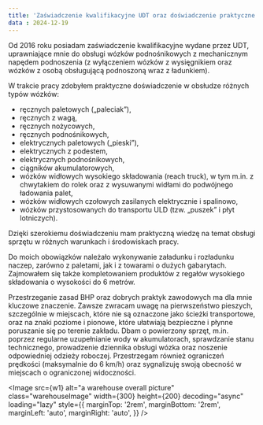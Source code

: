 ```yaml
---
title: 'Zaświadczenie kwalifikacyjne UDT oraz doświadczenie praktyczne'
data : 2024-12-19
---
```


Od 2016 roku posiadam zaświadczenie kwalifikacyjne wydane przez UDT, uprawniające mnie do obsługi wózków podnośnikowych z mechanicznym napędem podnoszenia (z wyłączeniem wózków z wysięgnikiem oraz wózków z osobą obsługującą podnoszoną wraz z ładunkiem).

W trakcie pracy zdobyłem praktyczne doświadczenie w obsłudze różnych typów wózków:

- ręcznych paletowych („paleciak”),
- ręcznych z wagą,
- ręcznych nożycowych,
- ręcznych podnośnikowych,
- elektrycznych paletowych („pieski”),
- elektrycznych z podestem,
- elektrycznych podnośnikowych,
- ciągników akumulatorowych,
- wózków widłowych wysokiego składowania (reach truck), w tym m.in. z chwytakiem do rolek oraz z wysuwanymi widłami do podwójnego ładowania palet,
- wózków widłowych czołowych zasilanych elektrycznie i spalinowo,
- wózków przystosowanych do transportu ULD (tzw. „puszek” i płyt lotniczych).

Dzięki szerokiemu doświadczeniu mam praktyczną wiedzę na temat obsługi sprzętu w różnych warunkach i środowiskach pracy.

Do moich obowiązków należało wykonywanie załadunku i rozładunku naczep, zarówno z paletami, jak i z towarami o dużych gabarytach. Zajmowałem się także kompletowaniem produktów z regałów wysokiego składowania o wysokości do 6 metrów.

Przestrzeganie zasad BHP oraz dobrych praktyk zawodowych ma dla mnie kluczowe znaczenie. Zawsze zwracam uwagę na pierwszeństwo pieszych, szczególnie w miejscach, które nie są oznaczone jako ścieżki transportowe, oraz na znaki poziome i pionowe, które ułatwiają bezpieczne i płynne poruszanie się po terenie zakładu. Dbam o powierzony sprzęt, m.in. poprzez regularne uzupełnianie wody w akumulatorach, sprawdzanie stanu technicznego, prowadzenie dziennika obsługi wózka oraz noszenie odpowiedniej odzieży roboczej. Przestrzegam również ograniczeń prędkości (maksymalnie do 6 km/h) oraz sygnalizuję swoją obecność w miejscach o ograniczonej widoczności.

<Image src={w1} alt="a warehouse overall picture" 
class="warehouseImage"
width={300}
height={200}
decoding="async"
loading="lazy"
style={{ 
    marginTop: '2rem',
    marginBottom: '2rem',
    marginLeft: 'auto',
    marginRight: 'auto',
}}
/>